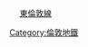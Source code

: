 <span style="BACKGROUND-COLOR:#{{LUL color|East London}};"><span style="color:#{{LUL color|East London}};">　</span></span> [[東倫敦線]]<noinclude>
[[Category:倫敦地鐵]]
</noinclude>